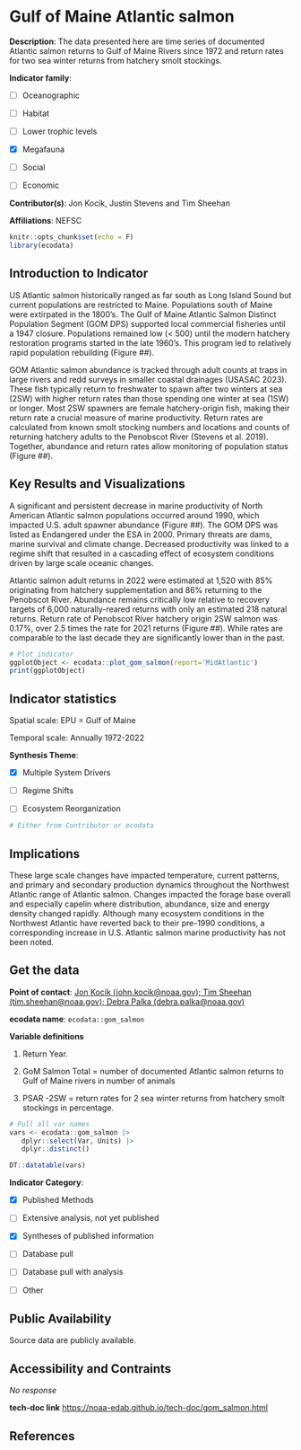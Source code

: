 # Gulf of Maine Atlantic salmon

**Description**: The data presented here are time series of documented Atlantic salmon returns to Gulf of Maine Rivers since 1972 and return rates for two sea winter returns from hatchery smolt stockings.

**Indicator family**: 

- [ ] Oceanographic
- [ ] Habitat
- [ ] Lower trophic levels
- [X] Megafauna
- [ ] Social
- [ ] Economic

**Contributor(s)**: Jon Kocik, Justin Stevens and Tim Sheehan

**Affiliations**: NEFSC

```{r echo=FALSE}
knitr::opts_chunk$set(echo = F)
library(ecodata)
```
## Introduction to Indicator
US Atlantic salmon historically ranged as far south as Long Island Sound but current populations are restricted to Maine. Populations south of Maine were extirpated in the 1800’s. The Gulf of Maine Atlantic Salmon Distinct Population Segment (GOM DPS) supported local commercial fisheries until a 1947 closure. Populations remained low (< 500) until the modern hatchery restoration programs started in the late 1960’s. This program led to relatively rapid population rebuilding (Figure ##).
GOM Atlantic salmon abundance is tracked through adult counts at traps in large rivers and redd surveys in smaller coastal drainages (USASAC 2023). These fish typically return to freshwater to spawn after two winters at sea (2SW) with higher return rates than those spending one winter at sea (1SW) or longer. Most 2SW spawners are female hatchery-origin fish, making their return rate a crucial measure of marine productivity. Return rates are calculated from known smolt stocking numbers and locations and counts of returning hatchery adults to the Penobscot River (Stevens et al. 2019). Together, abundance and return rates allow monitoring of population status (Figure ##).

## Key Results and Visualizations
A significant and persistent decrease in marine productivity of North American Atlantic salmon populations occurred around 1990, which impacted U.S. adult spawner abundance (Figure ##). The GOM DPS was listed as Endangered under the ESA in 2000. Primary threats are dams, marine survival and climate change. Decreased productivity was linked to a regime shift that resulted in a cascading effect of ecosystem conditions driven by large scale oceanic changes.
Atlantic salmon adult returns in 2022 were estimated at 1,520 with 85% originating from hatchery supplementation and 86% returning to the Penobscot River. Abundance remains critically low relative to recovery targets of 6,000 naturally-reared returns with only an estimated 218 natural returns. Return rate of Penobscot River hatchery origin 2SW salmon was 0.17%, over 2.5 times the rate for 2021 returns (Figure ##). While rates are comparable to the last decade they are significantly lower than in the past.

```{r plot_gom_salmonMAB}
# Plot indicator
ggplotObject <- ecodata::plot_gom_salmon(report='MidAtlantic')
print(ggplotObject)
```


## Indicator statistics 
Spatial scale: EPU = Gulf of Maine

Temporal scale: Annually 1972-2022

**Synthesis Theme**:

- [X] Multiple System Drivers
- [ ] Regime Shifts
- [ ] Ecosystem Reorganization

```{r autostats_gom_salmon}
# Either from Contributor or ecodata
```

## Implications
These large scale changes have impacted temperature, current patterns, and primary and secondary production dynamics throughout the Northwest Atlantic range of Atlantic salmon. Changes impacted the forage base overall and especially capelin where distribution, abundance, size and energy density changed rapidly. Although many ecosystem conditions in the Northwest Atlantic have reverted back to their pre-1990 conditions, a corresponding increase in U.S. Atlantic salmon marine productivity has not been noted.

## Get the data

**Point of contact**: [Jon Kocik (john.kocik@noaa.gov); Tim Sheehan (tim.sheehan@noaa.gov); Debra Palka (debra.palka@noaa.gov)](mailto:Jon Kocik (john.kocik@noaa.gov); Tim Sheehan (tim.sheehan@noaa.gov); Debra Palka (debra.palka@noaa.gov)){.email}

**ecodata name**: `ecodata::gom_salmon`

**Variable definitions**

1) Return Year.  
2) GoM Salmon Total = number of documented Atlantic salmon returns to Gulf of Maine rivers in number of animals  
3) PSAR -2SW = return rates for 2 sea winter returns from hatchery smolt stockings in percentage.

```{r vars_gom_salmon}
# Pull all var names
vars <- ecodata::gom_salmon |>
   dplyr::select(Var, Units) |>
   dplyr::distinct()

DT::datatable(vars)
```
**Indicator Category**:

- [X] Published Methods
- [ ] Extensive analysis, not yet published
- [X] Syntheses of published information
- [ ] Database pull
- [ ] Database pull with analysis
- [ ] Other

## Public Availability

Source data are publicly available.

## Accessibility and Contraints

_No response_

**tech-doc link**
<https://noaa-edab.github.io/tech-doc/gom_salmon.html>

## References

